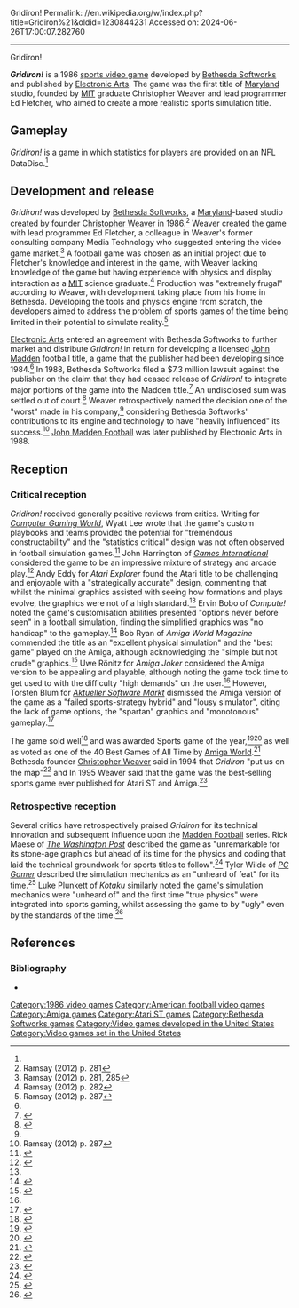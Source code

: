 Gridiron!
Permalink: //en.wikipedia.org/w/index.php?title=Gridiron%21&oldid=1230844231
Accessed on: 2024-06-26T17:00:07.282760



------
Gridiron!
{{Infobox CVG
| title = Gridiron!
| image = Gridiron! cover.jpg
| caption = 
| developer = [[Bethesda Softworks]]
| publisher = [[Bethesda Softworks]](Amiga), [[Electronic Arts]](Atari ST)<ref name="publisher"/>
| designer = Ed Fletcher<ref name=GI/>
| engine =
| released = [[1986 in video gaming|1986]]<ref>{{cite web|first=Joe|last=Blancato|url=https://www.escapistmagazine.com/v2/bethesda-the-right-direction/|archiveurl=https://web.archive.org/web/20210515085159/https://www.escapistmagazine.com/v2/bethesda-the-right-direction/|title=Bethesda: The Right Direction|magazine=[[The Escapist (magazine)|The Escapist]]|archivedate=May 15, 2021|date=February 6, 2007|accessdate=July 18, 2021}}</ref><ref>{{cite web |url=http://www.gameindustry.com/interview/item.asp?id=28 |title=Out of the hype, but still in the money is a way of life |first=Greg |last=Crowe |website=Game Industry News |access-date=November 15, 2022 |archive-date=May 9, 2006 |archive-url=https://web.archive.org/web/20060509173049/http://www.gameindustry.com/interview/item.asp?id=28 |url-status=dead}}</ref>

| genre =
| modes = 
| platforms =[[Amiga]], [[Atari ST]]
|alt = 
}}

'''''Gridiron!''''' is a 1986 [[sports video game]] developed by [[Bethesda Softworks]] and published by [[Electronic Arts]]. The game was the first title of [[Maryland]] studio, founded by [[Massachusetts Institute of Technology|MIT]] graduate Christopher Weaver and lead programmer Ed Fletcher, who aimed to create a more realistic sports simulation title. 

==Gameplay==

''Gridiron!'' is a game in which statistics for players are provided on an NFL DataDisc.<ref name=CGW/>

== Development and release ==

''Gridiron!'' was developed by [[Bethesda Softworks]], a [[Bethesda, Maryland|Maryland]]-based studio created by founder [[Christopher Weaver]] in 1986.<ref>Ramsay (2012) p. 281</ref> Weaver created the game with lead programmer Ed Fletcher, a colleague in Weaver's former consulting company Media Technology who suggested entering the video game market.<ref>Ramsay (2012) p. 281, 285</ref> A football game was chosen as an initial project due to Fletcher's knowledge and interest in the game, with Weaver lacking knowledge of the game but having experience with physics and display interaction as a [[Massachusetts Institute of Technology|MIT]] science graduate.<ref>Ramsay (2012) p. 282</ref> Production was "extremely frugal" according to Weaver, with development taking place from his home in Bethesda. Developing the tools and physics engine from scratch, the developers aimed to address the problem of sports games of the time being limited in their potential to simulate reality.<ref>Ramsay (2012) p. 287</ref>

[[Electronic Arts]] entered an agreement with Bethesda Softworks to further market and distribute ''Gridiron!'' in return for developing a licensed [[John Madden]]  football title, a game that the publisher had been developing since 1984.<ref name=KT/> In 1988, Bethesda Softworks filed a $7.3 million lawsuit against the publisher on the claim that they had ceased release of ''Gridiron!'' to integrate major portions of the game into the Madden title.<ref>{{cite magazine|magazine=Antic|volume=7|issue=5|date=September 1988|title=Late News Flashes|url=https://www.atarimagazines.com/v7n5/LateNewsFlashes.html|accessdate=31 March 2024}}</ref> An undisclosed sum was settled out of court.<ref>{{cite web|website=Polygon|title=A brief history of Bethesda’s many legal tangles|last=Campbell|first=Colin|date=28 June 2018|accessdate=31 March 2024|url=https://www.polygon.com/2018/6/28/17511658/bethesda-lawsuits-fallout-elder-scrolls-prey}}</ref> Weaver retrospectively named the decision one of the "worst" made in his company,<ref name=WP/> considering Bethesda Softworks' contributions to its engine and technology to have "heavily influenced" its success.<ref>Ramsay (2012) p. 287</ref> [[John Madden Football (1988 video game)|John Madden Football]] was later published by Electronic Arts in 1988.

==Reception==

=== Critical reception ===

{{Video game reviews

|rev1=''Atari Explorer''
|rev1Score=8/10<ref name=AE>{{cite web|first=Andy|last=Eddy|url=https://archive.org/details/Atari_Explorer_Volume_8_Number_4_1988-08_Atari_Explorer_Publications_US/page/n57/mode/2up|title=Gridiron|magazine=Atari Explorer|page=56|date=August 1988|accessdate=July 20, 2021}}</ref>

|rev2=''[[Amiga Computing]]''
|rev2Score=78%<ref>{{cite web|first=John|last=Kennedy|url=https://archive.org/details/amiga-computing-magazine-019/page/n25/mode/2up|title=Gridiron!|magazine=[[Amiga Computing]]|page=26|date=December 1989|accessdate=November 15, 2022}}</ref>

|rev3=''Amiga Joker''
|rev3Score=72%<ref name=AM>{{cite web|url=https://archive.org/details/Amiga_Joker_1990-01_Joker_Verlag_DE/page/n57/mode/2up|title=Gridiron!|last=Rönitz|first=Uwe|magazine={{ill|Amiga Joker|lt=Amiga Joker|de|Amiga Joker}}|language=de|page=59-60|date=January 1990|accessdate=15 November 2022}}</ref>

}}

''Gridiron!'' received generally positive reviews from critics. Writing for ''[[Computer Gaming World]]'', Wyatt Lee wrote that the game's custom playbooks and teams provided the potential for "tremendous constructability" and the "statistics critical" design was not often observed in football simulation games.<ref name=CGW>{{cite magazine | url=https://www.cgwmuseum.org/galleries/issues/cgw_42.pdf| archiveurl=https://web.archive.org/web/20130510161353/https://www.cgwmuseum.org/galleries/issues/cgw_42.pdf|last=Lee |first=Wyatt |title=The Electronic Gridiron |magazine=Computer Gaming World | archivedate=May 10, 2013| date=December 1987 |volume=1 |issue=42 |pages=17}}</ref> John Harrington of ''[[Games International]]'' considered the game to be an impressive mixture of strategy and arcade play.<ref name=GI>{{cite journal | url=https://archive.org/details/GamesInternational/GI_13_FebMar_1990/page/n51/mode/2up| last = Harrington |first = John | title =Gridiron! | journal = [[Games International]] | issue = 13 | pages =52–3 |date=February–March 1990}}</ref> Andy Eddy for ''Atari Explorer'' found the Atari title to be challenging and enjoyable with a "strategically accurate" design, commenting that whilst the minimal graphics assisted with seeing how formations and plays evolve, the graphics were not of a high standard.<ref name=AE/> Ervin Bobo of ''Compute!'' noted the game's customisation abilities presented "options never before seen" in a football simulation, finding the simplified graphics was "no handicap" to the gameplay.<ref name=CP>{{cite magazine|magazine=Compute!|issue=85|date=June 1987|last=Bobo|first=Ervin|pages=57|title=Gridiron!|url=https://archive.org/details/1987-06-compute-magazine/page/56}}</ref> Bob Ryan of ''Amiga World Magazine'' commended the title as an "excellent physical simulation" and the "best game" played on the Amiga, although acknowledging the "simple but not crude" graphics.<ref>{{cite magazine|magazine=Amiga World|title=Gridiron!|last=Ryan|first=Bob|date=March 1987|pages=90|url=https://archive.org/details/amiga-world-1987-03/page/n91}}</ref> Uwe Rönitz for ''Amiga Joker'' considered the Amiga version to be appealing and playable, although noting the game took time to get used to with the difficulty "high demands" on the user.<ref name=AM/> However, Torsten Blum for ''[[Aktueller Software Markt]]'' dismissed the Amiga version of the game as a "failed sports-strategy hybrid" and "lousy simulator", citing the lack of game options, the "spartan" graphics and "monotonous" gameplay.<ref>{{cite magazine|magazine=Aktueller Software Markt|last=Blum|first=Torsten|pages=86|title=Certainly Not a Touchdown!|language=DE|date=January 1990|url=https://archive.org/details/asm_magazine-1990-01/page/n85}}</ref>

The game sold well<ref>{{cite web|first=David|last=Ginsburg|url=https://www.newspapers.com/clip/85238442/fort-worth-star-telegram/|archiveurl=https://web.archive.org/web/20210913043936/https://www.newspapers.com/clip/85238442/fort-worth-star-telegram/|title=Computer experts, hockey coach team up to create realistic video games|newspaper=[[Fort Worth Star-Telegram]]|archivedate=September 13, 2021|date=January 9, 1994|accessdate=July 19, 2021|via=[[Newspapers.com]]}}</ref>  and was awarded Sports game of the year,<ref>{{cite web|url=https://archive.org/details/game-pro-uk-07/page/70/mode/2up|title=Bethesda A brief History|magazine=[[GamePro]]|date=March 1996|accessdate=July 12, 2021}}</ref><ref name="publisher">{{cite web|url=http://www.bethsoft.com/html/about2.html|title=Bethesda Softworks History|publisher=bethsoft.com|accessdate=July 20, 2021|archiveurl=https://web.archive.org/web/19970605103153/http://www.bethsoft.com/html/about2.html|archivedate=June 5, 1997}}</ref> as well as voted as one of the 40 Best Games of All Time by [[Amiga World]].<ref>{{cite web|url=https://www.newspapers.com/clip/85238527/the-record/|archiveurl=https://web.archive.org/web/20220123132328/https://www.newspapers.com/clip/85238527/the-record/|title=Dare to Face Off with "The Great One"|newspaper=[[The Record (North Jersey)|The Record]]|archivedate=January 23, 2022|date=December 5, 1989|accessdate=August 16, 2021|via=[[Newspapers.com]]}}</ref>  Bethesda founder [[Christopher Weaver]] said in 1994 that ''Gridiron'' "put us on the map"<ref>{{cite news|first=Rick|last=Snider|url=https://archive.org/details/document-the-washington-times-archives-3|title=Putting Future in play:Games as door to new worlds Virtual Reality is Newton in a box to founder of software firm|page=C12|newspaper=[[The Washington Times]]|date=March 10, 1994|accessdate=March 2, 2023}}</ref> and In 1995 Weaver said that the game was the best-selling sports game ever published for Atari ST and Amiga.<ref>{{cite web|url=https://imgur.com/a/a0Tsu|title=Bethesda Softworks the litle giant|magazine=[[PC Gamer]]|date=November 1995|accessdate=February 3, 2024|archive-date=February 5, 2024|archive-url=https://archive.today/20240205033647/https://imgur.com/a/a0Tsu|url-status=bot: unknown}}</ref>

=== Retrospective reception ===

Several critics have retrospectively praised ''Gridiron'' for its technical innovation and subsequent influence upon the [[Madden Football]] series. Rick Maese of ''[[The Washington Post]]'' described the game as "unremarkable for its stone-age graphics but ahead of its time for the physics and coding that laid the technical groundwork for sports titles to follow".<ref name=WP>{{cite web|website=The Washington Post|last=Maese|first=Rick|date=9 August 2018|title=This forgotten video game helped pave the way for Madden NFL|accessdate=31 March 2024|url=https://www.washingtonpost.com/news/sports/wp/2018/08/09/this-forgotten-video-game-helped-pave-the-way-for-madden-nfl/}}</ref> Tyler Wilde of ''[[PC Gamer]]'' described the simulation mechanics as an "unheard of feat" for its time.<ref>{{cite web|website=PC Gamer|last=Wilde|first=Tyler|title=The games that defined Bethesda, from 1986 to the Microsoft acquisition|date=11 March 2021|accessdate=31 March 2024|url=https://www.pcgamer.com/bethesda-important-games/}}</ref> Luke Plunkett of ''Kotaku'' similarly noted the game's simulation mechanics were "unheard of" and the first time "true physics" were integrated into sports gaming, whilst assessing the game to by "ugly" even by the standards of the time.<ref name=KT>{{cite web|website=Kotaku|last=Plunkett|first=Luke|date=3 February 2019|title=Before Elder Scrolls, Bethesda Helped Create Madden|accessdate=31 March 2024|url=https://kotaku.com/before-elder-scrolls-bethesda-helped-create-madden-5816920}}</ref> 

==References==
{{reflist}}

===Bibliography===

* {{cite book|title=Gamers at Work: Stories Behind the Games People Play|last=Ramsay|first=Morgan|chapter=Christopher Weaver|pages=281-295|date=2012|publisher=Apress|isbn=978-1-4302-3351-0|url=https://archive.org/details/gamersatworkstor0000rams}}

[[Category:1986 video games]]
[[Category:American football video games]]
[[Category:Amiga games]]
[[Category:Atari ST games]]
[[Category:Bethesda Softworks games]]
[[Category:Video games developed in the United States]]
[[Category:Video games set in the United States]]